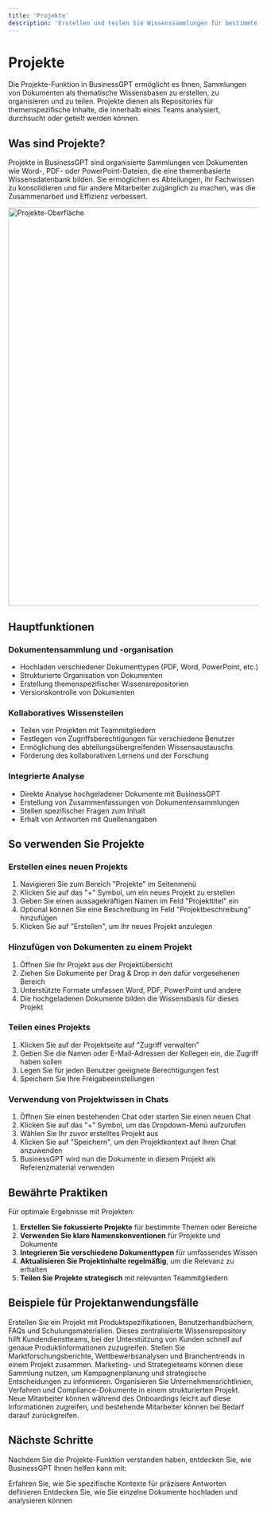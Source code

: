 ```yaml
---
title: 'Projekte'
description: 'Erstellen und teilen Sie Wissenssammlungen für bestimmte Themen'
---
```


# Projekte

Die Projekte-Funktion in BusinessGPT ermöglicht es Ihnen, Sammlungen von Dokumenten als thematische Wissensbasen zu erstellen, zu organisieren und zu teilen. Projekte dienen als Repositories für themenspezifische Inhalte, die innerhalb eines Teams analysiert, durchsucht oder geteilt werden können.

## Was sind Projekte?

Projekte in BusinessGPT sind organisierte Sammlungen von Dokumenten wie Word-, PDF- oder PowerPoint-Dateien, die eine themenbasierte Wissensdatenbank bilden. Sie ermöglichen es Abteilungen, ihr Fachwissen zu konsolidieren und für andere Mitarbeiter zugänglich zu machen, was die Zusammenarbeit und Effizienz verbessert.

<img
  src="/images/hero-light.png"
  alt="Projekte-Oberfläche"
  width="800"
/>

## Hauptfunktionen

### Dokumentensammlung und -organisation

- Hochladen verschiedener Dokumenttypen (PDF, Word, PowerPoint, etc.)
- Strukturierte Organisation von Dokumenten
- Erstellung themenspezifischer Wissensrepositorien
- Versionskontrolle von Dokumenten

### Kollaboratives Wissensteilen

- Teilen von Projekten mit Teammitgliedern
- Festlegen von Zugriffsberechtigungen für verschiedene Benutzer
- Ermöglichung des abteilungsübergreifenden Wissensaustauschs
- Förderung des kollaborativen Lernens und der Forschung

### Integrierte Analyse

- Direkte Analyse hochgeladener Dokumente mit BusinessGPT
- Erstellung von Zusammenfassungen von Dokumentensammlungen
- Stellen spezifischer Fragen zum Inhalt
- Erhalt von Antworten mit Quellenangaben

## So verwenden Sie Projekte

### Erstellen eines neuen Projekts

1. Navigieren Sie zum Bereich "Projekte" im Seitenmenü
2. Klicken Sie auf das "+" Symbol, um ein neues Projekt zu erstellen
3. Geben Sie einen aussagekräftigen Namen im Feld "Projekttitel" ein
4. Optional können Sie eine Beschreibung im Feld "Projektbeschreibung" hinzufügen
5. Klicken Sie auf "Erstellen", um Ihr neues Projekt anzulegen

### Hinzufügen von Dokumenten zu einem Projekt

1. Öffnen Sie Ihr Projekt aus der Projektübersicht
2. Ziehen Sie Dokumente per Drag & Drop in den dafür vorgesehenen Bereich
3. Unterstützte Formate umfassen Word, PDF, PowerPoint und andere
4. Die hochgeladenen Dokumente bilden die Wissensbasis für dieses Projekt

### Teilen eines Projekts

1. Klicken Sie auf der Projektseite auf "Zugriff verwalten"
2. Geben Sie die Namen oder E-Mail-Adressen der Kollegen ein, die Zugriff haben sollen
3. Legen Sie für jeden Benutzer geeignete Berechtigungen fest
4. Speichern Sie Ihre Freigabeeinstellungen

### Verwendung von Projektwissen in Chats

1. Öffnen Sie einen bestehenden Chat oder starten Sie einen neuen Chat
2. Klicken Sie auf das "+" Symbol, um das Dropdown-Menü aufzurufen
3. Wählen Sie Ihr zuvor erstelltes Projekt aus
4. Klicken Sie auf "Speichern", um den Projektkontext auf Ihren Chat anzuwenden
5. BusinessGPT wird nun die Dokumente in diesem Projekt als Referenzmaterial verwenden

## Bewährte Praktiken

Für optimale Ergebnisse mit Projekten:

1. **Erstellen Sie fokussierte Projekte** für bestimmte Themen oder Bereiche
2. **Verwenden Sie klare Namenskonventionen** für Projekte und Dokumente
3. **Integrieren Sie verschiedene Dokumenttypen** für umfassendes Wissen
4. **Aktualisieren Sie Projektinhalte regelmäßig**, um die Relevanz zu erhalten
5. **Teilen Sie Projekte strategisch** mit relevanten Teammitgliedern

## Beispiele für Projektanwendungsfälle

<AccordionGroup>
  <Accordion title="Produktwissensdatenbank">
    Erstellen Sie ein Projekt mit Produktspezifikationen, Benutzerhandbüchern, FAQs und Schulungsmaterialien. Dieses zentralisierte Wissensrepository hilft Kundendienstteams, bei der Unterstützung von Kunden schnell auf genaue Produktinformationen zuzugreifen.
  </Accordion>
  <Accordion title="Forschungssammlung">
    Stellen Sie Marktforschungsberichte, Wettbewerbsanalysen und Branchentrends in einem Projekt zusammen. Marketing- und Strategieteams können diese Sammlung nutzen, um Kampagnenplanung und strategische Entscheidungen zu informieren.
  </Accordion>
  <Accordion title="Richtlinien- und Verfahrensbibliothek">
    Organisieren Sie Unternehmensrichtlinien, Verfahren und Compliance-Dokumente in einem strukturierten Projekt. Neue Mitarbeiter können während des Onboardings leicht auf diese Informationen zugreifen, und bestehende Mitarbeiter können bei Bedarf darauf zurückgreifen.
  </Accordion>
</AccordionGroup>

## Nächste Schritte

Nachdem Sie die Projekte-Funktion verstanden haben, entdecken Sie, wie BusinessGPT Ihnen helfen kann mit:

<CardGroup>
  <Card 
    title="Anweisungen" 
    icon="list-check" 
    href="/features/instructions"
  >
    Erfahren Sie, wie Sie spezifische Kontexte für präzisere Antworten definieren
  </Card>
  <Card 
    title="Dokumentenverarbeitung" 
    icon="file-lines" 
    href="/features/document-processing"
  >
    Entdecken Sie, wie Sie einzelne Dokumente hochladen und analysieren können
  </Card>
</CardGroup>

